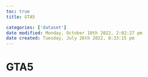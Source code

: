 ```yaml
---
toc: true
title: GTA5

categories: ['dataset']
date modified: Monday, October 10th 2022, 2:02:27 pm
date created: Tuesday, July 26th 2022, 8:33:15 pm
---
```


# GTA5



